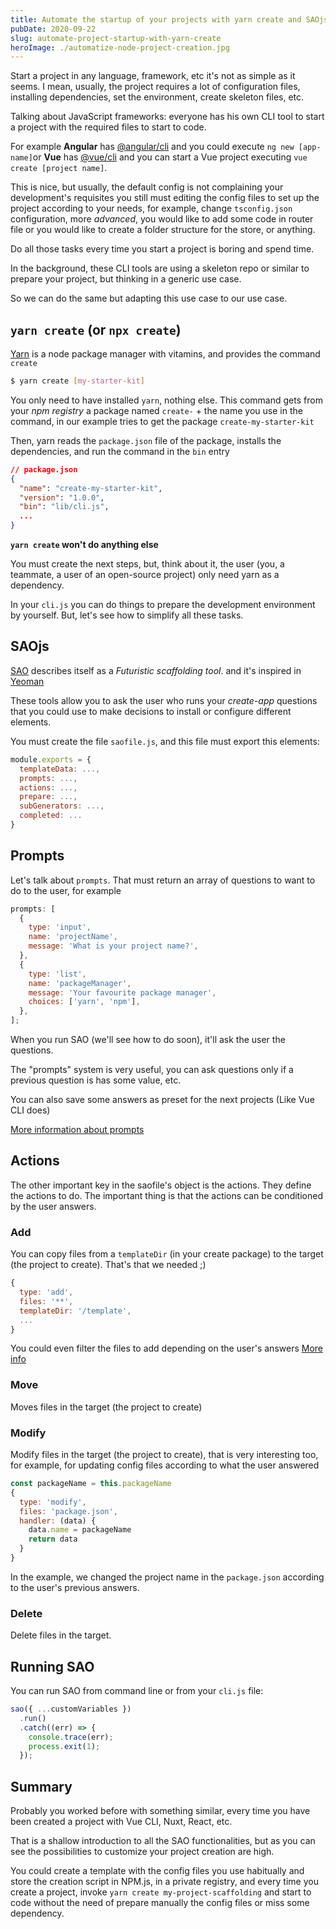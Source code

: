 ```yaml
---
title: Automate the startup of your projects with yarn create and SAOjs
pubDate: 2020-09-22
slug: automate-project-startup-with-yarn-create
heroImage: ./automatize-node-project-creation.jpg
---
```


Start a project in any language, framework, etc it's not as simple as it seems. I mean, usually, the project requires a lot of configuration files, installing dependencies, set the environment, create skeleton files, etc.

Talking about JavaScript frameworks: everyone has his own CLI tool to start a project with the required files to start to code.

For example **Angular** has [@angular/cli](https://cli.angular.io/) and you could execute `ng new [app-name]`or
**Vue** has [@vue/cli](https://cli.vuejs.org/) and you can start a Vue project executing `vue create [project name]`.

This is nice, but usually, the default config is not complaining your development's requisites you still must editing the config files to set up the project according to your needs, for example, change `tsconfig.json` configuration, more _advanced_, you would like to add some code in router file or you would like to create a folder structure for the store, or anything.

Do all those tasks every time you start a project is boring and spend time.

In the background, these CLI tools are using a skeleton repo or similar to prepare your project, but thinking in a generic use case.

So we can do the same but adapting this use case to our use case.

## `yarn create` (or `npx create`)

[Yarn](https://yarnpkg.com/) is a node package manager with vitamins, and provides the command `create`

```bash
$ yarn create [my-starter-kit]
```

You only need to have installed `yarn`, nothing else. This command gets from your _npm registry_ a package named `create-` + the name you use in the command, in our example tries to get the package `create-my-starter-kit`

Then, yarn reads the `package.json` file of the package, installs the dependencies, and run the command in the `bin` entry

```json
// package.json
{
  "name": "create-my-starter-kit",
  "version": "1.0.0",
  "bin": "lib/cli.js",
  ...
}
```

**`yarn create` won't do anything else**

You must create the next steps, but, think about it, the user (you, a teammate, a user of an open-source project) only need yarn as a dependency.

In your `cli.js` you can do things to prepare the development environment by yourself. But, let's see how to simplify all these tasks.

## SAOjs

[SAO](https://saojs.org/) describes itself as a _Futuristic scaffolding tool_. and it's inspired in [Yeoman](https://yeoman.io/)

These tools allow you to ask the user who runs your _create-app_ questions that you could use to make decisions to install or configure different elements.

You must create the file `saofile.js`, and this file must export this elements:

```js
module.exports = {
  templateData: ...,
  prompts: ...,
  actions: ...,
  prepare: ...,
  subGenerators: ...,
  completed: ...
}
```

## Prompts

Let's talk about `prompts`. That must return an array of questions to want to do to the user, for example

```js
prompts: [
  {
    type: 'input',
    name: 'projectName',
    message: 'What is your project name?',
  },
  {
    type: 'list',
    name: 'packageManager',
    message: 'Your favourite package manager',
    choices: ['yarn', 'npm'],
  },
];
```

When you run SAO (we'll see how to do soon), it'll ask the user the questions.

The "prompts" system is very useful, you can ask questions only if a previous question is has some value, etc.

You can also save some answers as preset for the next projects (Like Vue CLI does)

[More information about prompts](https://v1.saojs.org/saofile.html#prompts)

## Actions

The other important key in the saofile's object is the actions. They define the actions to do. The important thing is that the actions can be conditioned by the user answers.

### Add

You can copy files from a `templateDir` (in your create package) to the target (the project to create). That's that we needed ;)

```js
{
  type: 'add',
  files: '**',
  templateDir: '/template',
  ...
}
```

You could even filter the files to add depending on the user's answers
[More info](https://v1.saojs.org/saofile.html#type-add)

### Move

Moves files in the target (the project to create)

### Modify

Modify files in the target (the project to create), that is very interesting too, for example, for updating config files according to what the user answered

```js
const packageName = this.packageName
{
  type: 'modify',
  files: 'package.json',
  handler: (data) {
    data.name = packageName
    return data
  }
}
```

In the example, we changed the project name in the `package.json` according to the user's previous answers.

### Delete

Delete files in the target.

## Running SAO

You can run SAO from command line or from your `cli.js` file:

```js
sao({ ...customVariables })
  .run()
  .catch((err) => {
    console.trace(err);
    process.exit(1);
  });
```

## Summary

Probably you worked before with something similar, every time you have been created a project with Vue CLI, Nuxt, React, etc.

That is a shallow introduction to all the SAO functionalities, but as you can see the possibilities to customize your project creation are high.

You could create a template with the config files you use habitually and store the creation script in NPM.js, in a private registry, and every time you create a project, invoke `yarn create my-project-scaffolding` and start to code without the need of prepare manually the config files or miss some dependency.
